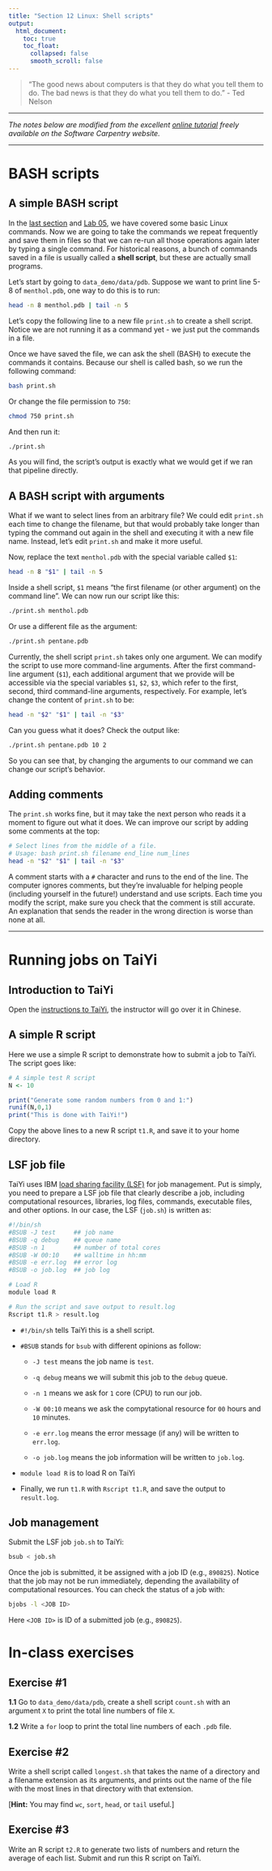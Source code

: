 ---
title: "Section 12 Linux: Shell scripts"
output:
  html_document:
    toc: true
    toc_float:
      collapsed: false
      smooth_scroll: false
---

> “The good news about computers is that they do what you tell them to do. The bad news is that they do what you tell them to do.” - Ted Nelson

***

*The notes below are modified from the excellent [online tutorial](http://swcarpentry.github.io/shell-novice/) freely available on the Software Carpentry website.*

***

# BASH scripts

## A simple BASH script

In the [last section](https://zhu-group.github.io/ese5023/Section_11.html) and [Lab 05](https://zhu-group.github.io/ese5023/Lab_05.html), we have covered some basic Linux commands. Now we are going to take the commands we repeat frequently and save them in files so that we can re-run all those operations again later by typing a single command. For historical reasons, a bunch of commands saved in a file is usually called a **shell script**, but these are actually small programs.

Let's start by going to `data_demo/data/pdb`. Suppose we want to print line 5-8 of `menthol.pdb`, one way to do this is to run:

```{bash, eval=F}
head -n 8 menthol.pdb | tail -n 5
```

Let's copy the following line to a new file `print.sh` to create a shell script. Notice we are not running it as a command yet - we just put the commands in a file.

Once we have saved the file, we can ask the shell (BASH) to execute the commands it contains. Because our shell is called bash, so we run the following command:

```{bash, eval=F}
bash print.sh
```

Or change the file permission to `750`:

```{bash, eval=F}
chmod 750 print.sh
```

And then run it:

```{bash, eval=F}
./print.sh
```

As you will find, the script’s output is exactly what we would get if we ran that pipeline directly.

## A BASH script with arguments

What if we want to select lines from an arbitrary file? We could edit `print.sh` each time to change the filename, but that would probably take longer than typing the command out again in the shell and executing it with a new file name. Instead, let’s edit `print.sh` and make it more useful.

Now, replace the text `menthol.pdb` with the special variable called `$1`:

```{bash, eval=F}
head -n 8 "$1" | tail -n 5
```

Inside a shell script, `$1` means "the first filename (or other argument) on the command line". We can now run our script like this:

```{bash, eval=F}
./print.sh menthol.pdb
```

Or use a different file as the argument:

```{bash, eval=F}
./print.sh pentane.pdb
```

Currently, the shell script `print.sh` takes only one argument. We can modify the script to use more command-line arguments. After the first command-line argument (`$1`), each additional argument that we provide will be accessible via the special variables `$1`, `$2`, `$3`, which refer to the first, second, third command-line arguments, respectively. For example, let's change the content of `print.sh` to be:

```{bash, eval=F}
head -n "$2" "$1" | tail -n "$3"
```

Can you guess what it does? Check the output like:

```{bash, eval=F}
./print.sh pentane.pdb 10 2
```

So you can see that, by changing the arguments to our command we can change our script’s behavior.

## Adding comments

The `print.sh` works fine, but it may take the next person who reads it a moment to figure out what it does. We can improve our script by adding some comments at the top:

```{bash, eval=F}
# Select lines from the middle of a file.
# Usage: bash print.sh filename end_line num_lines
head -n "$2" "$1" | tail -n "$3"
```

A comment starts with a `#` character and runs to the end of the line. The computer ignores comments, but they’re invaluable for helping people (including yourself in the future!) understand and use scripts. Each time you modify the script, make sure you check that the comment is still accurate. An explanation that sends the reader in the wrong direction is worse than none at all.

***

# Running jobs on TaiYi

## Introduction to TaiYi

Open the [instructions to TaiYi](https://hpc.sustech.edu.cn/ref/taiyi_User_Manual_v0.6.pdf), the instructor will go over it in Chinese.

## A simple R script

Here we use a simple R script to demonstrate how to submit a job to TaiYi. The script goes like:

```{r, eval=F}
# A simple test R script
N <- 10

print("Generate some random numbers from 0 and 1:")
runif(N,0,1)
print("This is done with TaiYi!")
```

Copy the above lines to a new R script `t1.R`, and save it to your home directory.

## LSF job file

TaiYi uses IBM [load sharing facility (LSF)](https://hpc.sustech.edu.cn/ref/lsf_users_guide_v10.1.pdf) for job management. Put is simply, you need to prepare a LSF job file that clearly describe a job, including computational resources, libraries, log files, commands, executable files, and other options. In our case, the LSF (`job.sh`) is written as:

```{bash, eval=F}
#!/bin/sh
#BSUB -J test     ## job name
#BSUB -q debug    ## queue name
#BSUB -n 1        ## number of total cores
#BSUB -W 00:10    ## walltime in hh:mm
#BSUB -e err.log  ## error log
#BSUB -o job.log  ## job log

# Load R
module load R

# Run the script and save output to result.log
Rscript t1.R > result.log

```

* `#!/bin/sh` tells TaiYi this is a shell script.

* `#BSUB` stands for `bsub` with different opinions as follow:

  + `-J test` means the job name is `test`.

  + `-q debug` means we will submit this job to the `debug` queue.

  + `-n 1` means we ask for `1` core (CPU) to run our job.
  
  + `-W 00:10` means we ask the compytational resource for `00` hours and `10` minutes.
  
  + `-e err.log` means the error message (if any) will be written to `err.log`.
  
  + `-o job.log` means the job information will be written to `job.log`.

* `module load R` is to load R on TaiYi

* Finally, we run `t1.R` with `Rscript t1.R`, and save the output to `result.log`.

## Job management

Submit the LSF job `job.sh` to TaiYi:

```{bash, eval=F}
bsub < job.sh
```

Once the job is submitted, it be assigned with a job ID (e.g., `890825`). Notice that the job may not be run immediately, depending the availability of computational resources. You can check the status of a job with:

```{bash, eval=F}
bjobs -l <JOB ID>
```

Here `<JOB ID>` is ID of a submitted job (e.g., `890825`).

# In-class exercises

## Exercise #1

**1.1** Go to `data_demo/data/pdb`, create a shell script `count.sh` with an argument `X` to print the total line numbers of file `X`.

**1.2** Write a `for` loop to print the total line numbers of each `.pdb` file. 

## Exercise #2

Write a shell script called `longest.sh` that takes the name of a directory and a filename extension as its arguments, and prints out the name of the file with the most lines in that directory with that extension.

[**Hint:** You may find `wc`, `sort`, `head`, or `tail` useful.]

## Exercise #3

Write an R script `t2.R` to generate two lists of numbers and return the average of each list. Submit and run this R script on TaiYi.

